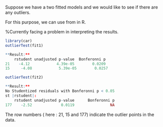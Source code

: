 

Suppose we have a two fitted models and we would like to see if there are any outliers. 

For this purpose, we can use \texttt{outlierTest()} from \texttt{library(car)} in R. 

%Currently facing a problem in interpreting the results.



```r
library(car)
outlierTest(fit1)   

**Result:**
    rstudent unadjusted p-value  Bonferonni p
21    -4.12            4.39e-05        0.0209
15     -4.08            5.39e-05        0.0257

outlierTest(fit2)   

**Result:**
No Studentized residuals with Bonferonni p < 0.05
st |rstudent|:
    rstudent unadjusted p-value      Bonferonni p
177    -2.52             0.0119                NA
```


The row numbers ( here : 21, 15 and 177) indicate the outlier points in the data.



